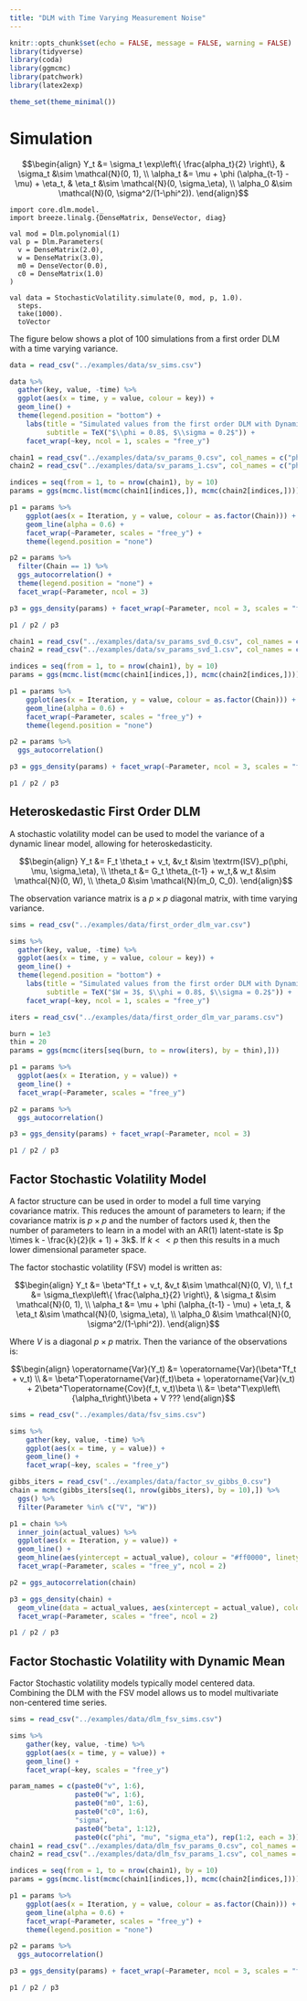 ```yaml
---
title: "DLM with Time Varying Measurement Noise"
---
```


```r
knitr::opts_chunk$set(echo = FALSE, message = FALSE, warning = FALSE)
library(tidyverse)
library(coda)
library(ggmcmc)
library(patchwork)
library(latex2exp)

theme_set(theme_minimal())
```

# Simulation

$$\begin{align}
	Y_t &= \sigma_t \exp\left\{ \frac{alpha_t}{2} \right\}, & \sigma_t &\sim \mathcal{N}(0, 1), \\
	\alpha_t &= \mu + \phi (\alpha_{t-1} - \mu) + \eta_t, & \eta_t &\sim \mathcal{N}(0, \sigma_\eta), \\
	\alpha_0 &\sim \mathcal{N}(0, \sigma^2/(1-\phi^2)).
\end{align}$$

```tut:silent
import core.dlm.model._
import breeze.linalg.{DenseMatrix, DenseVector, diag}

val mod = Dlm.polynomial(1)
val p = Dlm.Parameters(
  v = DenseMatrix(2.0),
  w = DenseMatrix(3.0),
  m0 = DenseVector(0.0),
  c0 = DenseMatrix(1.0)
)

val data = StochasticVolatility.simulate(0, mod, p, 1.0).
  steps.
  take(1000).
  toVector
```

The figure below shows a plot of 100 simulations from a first order DLM with a time varying variance.

```r
data = read_csv("../examples/data/sv_sims.csv")

data %>%
  gather(key, value, -time) %>%
  ggplot(aes(x = time, y = value, colour = key)) +
  geom_line() +
  theme(legend.position = "bottom") +
    labs(title = "Simulated values from the first order DLM with Dynamic Variance",
         subtitle = TeX("$\\phi = 0.8$, $\\sigma = 0.2$")) +
    facet_wrap(~key, ncol = 1, scales = "free_y")
```

```r
chain1 = read_csv("../examples/data/sv_params_0.csv", col_names = c("phi", "mu", "sigmaEta"))
chain2 = read_csv("../examples/data/sv_params_1.csv", col_names = c("phi", "mu", "sigmaEta"))

indices = seq(from = 1, to = nrow(chain1), by = 10)
params = ggs(mcmc.list(mcmc(chain1[indices,]), mcmc(chain2[indices,])))

p1 = params %>%
    ggplot(aes(x = Iteration, y = value, colour = as.factor(Chain))) +
    geom_line(alpha = 0.6) +
    facet_wrap(~Parameter, scales = "free_y") +
    theme(legend.position = "none")

p2 = params %>% 
  filter(Chain == 1) %>%
  ggs_autocorrelation() +
  theme(legend.position = "none") +
  facet_wrap(~Parameter, ncol = 3)

p3 = ggs_density(params) + facet_wrap(~Parameter, ncol = 3, scales = "free")

p1 / p2 / p3
```

```r
chain1 = read_csv("../examples/data/sv_params_svd_0.csv", col_names = c("phi", "mu", "sigmaEta"))
chain2 = read_csv("../examples/data/sv_params_svd_1.csv", col_names = c("phi", "mu", "sigmaEta"))

indices = seq(from = 1, to = nrow(chain1), by = 10)
params = ggs(mcmc.list(mcmc(chain1[indices,]), mcmc(chain2[indices,])))

p1 = params %>%
    ggplot(aes(x = Iteration, y = value, colour = as.factor(Chain))) +
    geom_line(alpha = 0.6) +
    facet_wrap(~Parameter, scales = "free_y") +
    theme(legend.position = "none")

p2 = params %>% 
  ggs_autocorrelation()

p3 = ggs_density(params) + facet_wrap(~Parameter, ncol = 3, scales = "free")

p1 / p2 / p3
```

## Heteroskedastic First Order DLM 

A stochastic volatility model can be used to model the variance of a dynamic linear model, allowing for heteroskedasticity.

$$\begin{align}
Y_t &= F_t \theta_t + v_t, &v_t &\sim \textrm{ISV}_p(\phi, \mu, \sigma_\eta), \\
\theta_t &= G_t \theta_{t-1} + w_t,& w_t &\sim \mathcal{N}(0, W), \\
\theta_0 &\sim \mathcal{N}(m_0, C_0).
\end{align}$$

The observation variance matrix is a $p \times p$ diagonal matrix, with time varying variance.

```r
sims = read_csv("../examples/data/first_order_dlm_var.csv")

sims %>%
  gather(key, value, -time) %>%
  ggplot(aes(x = time, y = value, colour = key)) +
  geom_line() +
  theme(legend.position = "bottom") +
    labs(title = "Simulated values from the first order DLM with Dynamic Variance",
         subtitle = TeX("$W = 3$, $\\phi = 0.8$, $\\sigma = 0.2$")) +
    facet_wrap(~key, ncol = 1, scales = "free_y")
```

```r
iters = read_csv("../examples/data/first_order_dlm_var_params.csv")

burn = 1e3
thin = 20
params = ggs(mcmc(iters[seq(burn, to = nrow(iters), by = thin),]))

p1 = params %>%
  ggplot(aes(x = Iteration, y = value)) +
  geom_line() +
  facet_wrap(~Parameter, scales = "free_y")

p2 = params %>% 
  ggs_autocorrelation()

p3 = ggs_density(params) + facet_wrap(~Parameter, ncol = 3)

p1 / p2 / p3
```

## Factor Stochastic Volatility Model

A factor structure can be used in order to model a full time varying covariance matrix. This reduces the amount of parameters to learn; if the covariance matrix is $p \times p$ and the number of factors used $k$, then the number of parameters to learn in a model with an AR(1) latent-state is $p \times k - \frac{k}{2}(k + 1) + 3k$. If $k << p$ then this results in a much lower dimensional parameter space.

The factor stochastic volatility (FSV) model is written as:

$$\begin{align}
	Y_t &= \beta^Tf_t + v_t, &v_t &\sim \mathcal{N}(0, V), \\
	f_t &= \sigma_t\exp\left\{ \frac{\alpha_t}{2} \right\}, & \sigma_t &\sim \mathcal{N}(0, 1), \\
	\alpha_t &= \mu + \phi (\alpha_{t-1} - \mu) + \eta_t, & \eta_t &\sim \mathcal{N}(0, \sigma_\eta), \\
	\alpha_0 &\sim \mathcal{N}(0, \sigma^2/(1-\phi^2)).
\end{align}$$

Where $V$ is a diagonal $p \times p$ matrix. Then the variance of the observations is:

$$\begin{align}
\operatorname{Var}(Y_t) &= \operatorname{Var}(\beta^Tf_t + v_t) \\
&= \beta^T\operatorname{Var}(f_t)\beta + \operatorname{Var}(v_t) + 2\beta^T\operatorname{Cov}(f_t, v_t)\beta \\
&= \beta^T\exp\left\{\alpha_t\right\}\beta + V ???
\end{align}$$

```r
sims = read_csv("../examples/data/fsv_sims.csv")

sims %>%
    gather(key, value, -time) %>%
    ggplot(aes(x = time, y = value)) +
    geom_line() +
    facet_wrap(~key, scales = "free_y")
```

```r
gibbs_iters = read_csv("../examples/data/factor_sv_gibbs_0.csv")
chain = mcmc(gibbs_iters[seq(1, nrow(gibbs_iters), by = 10),]) %>%
  ggs() %>%
  filter(Parameter %in% c("V", "W"))

p1 = chain %>%
  inner_join(actual_values) %>%
  ggplot(aes(x = Iteration, y = value)) +
  geom_line() +
  geom_hline(aes(yintercept = actual_value), colour = "#ff0000", linetype = "dashed") +
  facet_wrap(~Parameter, scales = "free_y", ncol = 2)

p2 = ggs_autocorrelation(chain)

p3 = ggs_density(chain) +
  geom_vline(data = actual_values, aes(xintercept = actual_value), colour = "#ff0000") +
  facet_wrap(~Parameter, scales = "free", ncol = 2)

p1 / p2 / p3
```

## Factor Stochastic Volatility with Dynamic Mean

Factor Stochastic volatility models typically model centered data. Combining the DLM with the FSV model allows us to model multivariate non-centered time series.

```r
sims = read_csv("../examples/data/dlm_fsv_sims.csv")

sims %>%
    gather(key, value, -time) %>%
    ggplot(aes(x = time, y = value)) +
    geom_line() +
    facet_wrap(~key, scales = "free_y")
```

```r
param_names = c(paste0("v", 1:6),
                paste0("w", 1:6),
                paste0("m0", 1:6),
                paste0("c0", 1:6),
                "sigma",
                paste0("beta", 1:12),
                paste0(c("phi", "mu", "sigma_eta"), rep(1:2, each = 3)))
chain1 = read_csv("../examples/data/dlm_fsv_params_0.csv", col_names = param_names)
chain2 = read_csv("../examples/data/dlm_fsv_params_1.csv", col_names = param_names)

indices = seq(from = 1, to = nrow(chain1), by = 10)
params = ggs(mcmc.list(mcmc(chain1[indices,]), mcmc(chain2[indices,])))

p1 = params %>%
    ggplot(aes(x = Iteration, y = value, colour = as.factor(Chain))) +
    geom_line(alpha = 0.6) +
    facet_wrap(~Parameter, scales = "free_y") +
    theme(legend.position = "none")

p2 = params %>% 
  ggs_autocorrelation()

p3 = ggs_density(params) + facet_wrap(~Parameter, ncol = 3, scales = "free")

p1 / p2 / p3
```
